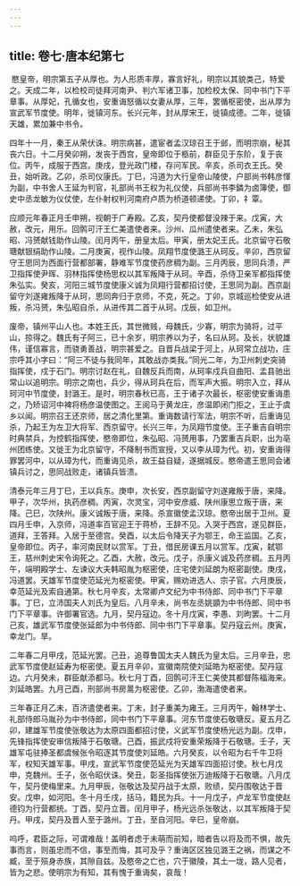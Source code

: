 ```yaml
---
---
---
```

title: 卷七·唐本纪第七
---

 愍皇帝，明宗第五子从厚也。为人形质丰厚，寡言好礼，明宗以其貌类己，特爱之。天成二年，以检校司徒拜河南尹、判六军诸卫事，加检校太保、同中书门下平章事。从厚妃，孔循女也，安重诲怒循以女妻从厚，三年，罢循枢密使，出从厚为宣武军节度使。明年，徙镇河东。长兴元年，封从厚宋王，徙镇成德。二年，徙镇天雄，累加兼中书令。

四年十一月，秦王从荣伏诛。明宗病甚，遣宦者孟汉琼召王于邺，而明宗崩，秘其丧六日。十二月癸卯朔，发丧于西宫，皇帝即位于柩前，群臣见于东阶，复于丧位。丙午，成服于西宫。庚戌，登光政门楼，存问军民。辛亥，杀司衣王氏。癸丑，始听政。乙卯，杀司仪康氏。丁巳，冯道为大行皇帝山陵使，户部尚书韩彦惲为副，中书舍人王延为判官，礼部尚书王权为礼仪使，兵部尚书李鏻为卤簿使，御史中丞龙敏为仪仗使，左仆射权判河南府卢质为桥道顿递使。丁卯，礻覃。

应顺元年春正月壬申朔，视朝于广寿殿。乙亥，契丹使都督没辣于来。戊寅，大赦，改元，用乐。回鹘可汗王仁美遣使者来。沙州、瓜州遣使者来。乙未，朱弘昭、冯赟献钱助作山陵。闰月丙午，册皇太后。甲寅，册太妃王氏。北京留守石敬瑭献银绢助作山陵。二月庚寅，视作山陵。凤翔节度使潞王从珂反。辛卯，西京留守王思同为西面行营都部署，静难军节度使药彦稠为副。三月丙辰，思同兵溃，严卫指挥使尹晖、羽林指挥使杨思权以其军叛降于从珂。辛酉，杀侍卫亲军都指挥使朱弘实。癸亥，河阳三城节度使康义诚为凤翔行营都招讨使，王思同为副。西京副留守刘遂雍叛降于从珂，思同奔归于京师，不克，死之。丁卯，京城巡检使安从进叛，杀冯赟，朱弘昭自杀，从进传其二首于从珂。戊辰，如卫州。

废帝，镇州平山人也。本姓王氏，其世微贱，母魏氏，少寡，明宗为骑将，过平山，掠得之。魏氏有子阿三，已十余岁，明宗养以为子，名曰从珂。及长，状貌雄伟，谨信寡言，而骁勇善战，明宗甚爱之。自晋兵战梁于河上，从珂常立战功，庄宗呼其小字曰：“阿三不徒与我同年，其敢战亦类我。”同光二年，为卫州刺史突骑指挥使，戍于石门。明宗讨赵在礼，自魏反兵而南，从珂率戍兵自曲阳、孟县驰出常山以追明宗。明宗之南也，兵少，得从珂兵在后，而军声大振。明宗入立，拜从珂河中节度使，封潞王。是时，明宗春秋已高，王于诸子次最长，枢密使安重诲患之，乃矫诏河中裨将杨彦温使图之。王阅马于黄龙庄，彦温即闭门拒之，王止于虞乡以闻。明宗召王还京师，居之清化里第。重诲数请行军法，明宗不听，后重诲见杀，乃起王为左卫大将军、西京留守。长兴三年，为凤翔节度使。王子重吉自明宗时典禁兵，为控鹤指挥使，愍帝即位，朱弘昭、冯赟用事，乃罢重吉兵职，出为亳州团练使。又徙王为北京留守，不降制书而宣授，又以李从璋为代。初，安重诲得罪罢河中，以从璋为代，而重诲见杀，故王益自疑，遂据城反。愍帝遣王思同会诸镇兵讨之，思同战败走，诸镇兵皆溃。

清泰元年三月丁巳，王以兵东。庚申，次长安，西京副留守刘遂雍叛于唐，来降。甲子，次华州，执药彦稠。丙寅，次灵宝，河中安彦威、陕州康思立叛于唐，来降。己巳，次陕州。康义诚叛于唐，来降。杀宣徽使孟汉琼。愍帝出居于卫州。夏四月壬申，入京师，冯道率百官迎王于蒋桥，王辞不见。入哭于西宫，遂见群臣，道拜，王答拜。入居于至德宫。癸酉，以太后令降天子为鄂王，命王监国。乙亥，皇帝即位。丙子，率河南民财以赏军。丁丑，借民房课五月以赏军。戊寅，弑鄂王，慈州刺史宋令询死之。乙酉，大赦，改元。戊子，杀康义诚及药彦稠。五月丙午，端明殿学士、左谏议大夫韩昭胤为枢密使，庄宅使刘延朗为枢密副使。庚戌，冯道罢。天雄军节度使范延光为枢密使。甲寅，赐劝进选人、宗子官。六月庚辰，幸范延光及索自通第。秋七月辛亥，太常卿卢文纪为中书侍郎、同中书门下平章事。丁巳，立沛国夫人刘氏为皇后。八月辛未，尚书左丞姚顗为中书侍郎、同中书门下平章事。许御署官选。九月，契丹寇边。冬十月戊寅，李愚、刘昫罢。十二月己亥，雄武军节度使张延郎为中书侍郎、同中书门下平章事。契丹寇云州。庚寅，幸龙门。旱。

二年春二月甲戌，范延光罢。己丑，追尊鲁国太夫人魏氏为皇太后。三月辛丑，忠武军节度使赵延寿为枢密使。夏五月辛卯，宣徽南院使刘延皓为枢密使。契丹寇边。六月癸未，群臣献添都马。秋七月丁酉，回鹘可汗王仁美使其都督陈福海来。刘延皓罢。九月己酉，刑部尚书房暠为枢密使。乙卯，渤海遣使者来。

三年春正月乙未，百济遣使者来。丁未，封子重美为雍王。三月丙午，翰林学士、礼部侍郎马胤孙为中书侍郎，同中书门下平章事。河东节度使石敬瑭反。夏五月乙卯，建雄军节度使张敬达为太原四面都招讨使，义武军节度使杨光远为副。戊申，先锋指挥使安审信叛降于石敬瑭。己酉，振武戍将安重荣叛降于石敬瑭。壬子，天雄军屯驻捧圣都虞候张令昭逐其节度使刘延皓。六月癸亥，以令昭为右千牛卫将军，权知天雄军事。甲戌，宣武军节度使范延光为天雄军四面招讨使。秋七月戊申，克魏州。壬子，张令昭伏诛。癸丑，彰圣指挥使张万迪叛降于石敬瑭。八月戊午，契丹使梅里来。九月甲辰，张敬达及契丹战于太原，败绩，契丹围敬达于晋安。戊申，如河阳。冬十月壬戌，括马，籍民为兵。十一月戊子，卢龙军节度使赵德钧为行营都统。丁酉，契丹立晋。闰月甲子，杨光远杀张敬达，以其军叛降于契丹。甲戌，契丹及晋人至于潞州。丁丑，至自河阳。辛巳，皇帝崩。

呜呼，君臣之际，可谓难哉！盖明者虑于未萌而前知，暗者告以将及而不惧，故先事而言，则虽忠而不信，事至而悔，其可及乎？重诲区区独见潞王之祸，而谋之不臧，至于殒身赤族，其隙自兹。及愍帝之亡也，穴于徽陵，其土一垅，路人见者，皆为之悲。使明宗为有知，其有愧于重诲矣，哀哉！

